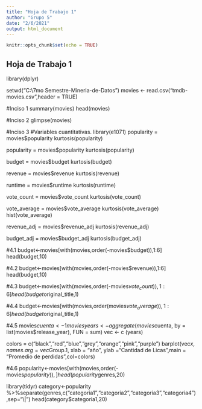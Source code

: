 ```yaml
---
title: "Hoja de Trabajo 1"
author: "Grupo 5"
date: "2/6/2021"
output: html_document
---
```


```r
knitr::opts_chunk$set(echo = TRUE)
```

## Hoja de Trabajo 1
library(dplyr)

setwd("C:\Users\diego\Documents\Universidad\7mo Semestre\Mineria\HDT1-Mineria-de-Datos")
movies <- read.csv("tmdb-movies.csv",header = TRUE)

#Inciso 1
summary(movies)
head(movies)

#Inciso 2
glimpse(movies)

#Inciso 3
#Variables cuantitativas.
library(e1071)
popularity = movies$popularity
kurtosis(popularity)

popularity = movies$popularity
kurtosis(popularity)

budget = movies$budget
kurtosis(budget)

revenue = movies$revenue
kurtosis(revenue)

runtime = movies$runtime
kurtosis(runtime)

vote_count = movies$vote_count
kurtosis(vote_count)

vote_average = movies$vote_average
kurtosis(vote_average)
hist(vote_average)

revenue_adj = movies$revenue_adj
kurtosis(revenue_adj)

budget_adj = movies$budget_adj
kurtosis(budget_adj)

#4.1
budget<-movies[with(movies,order(-movies$budget)),1:6]
head(budget,10)

#4.2
budget<-movies[with(movies,order(-movies$revenue)),1:6]
head(budget,10)

#4.3
budget<-movies[with(movies,order(-movies$vote_count)),1:6]
head(budget$original_title,1)

#4.4
budget<-movies[with(movies,order(movies$vote_average)),1:6]
head(budget$original_title,1)

#4.5
movies$cuenta <- 1
movies 
years <- aggregate (movies$cuenta, by = list(movies$release_year), FUN = sum)
vec <- c (years)

colors = c("black","red","blue","grey","orange","pink","purple")
barplot(vec$x, names.arg = vec$Group.1, xlab = "año", ylab ="Cantidad de Licas",main = "Promedio de perdidas",col=colors)

#4.6
popularity<-movies[with(movies,order(-movies$popularity)),]
head(popularity$genres,20)

library(tidyr)
category<-popularity %>%separate(genres,c("categoria1","categoria2","categoria3","categoria4"),sep="\\|")
head(category$categoria1,20)
